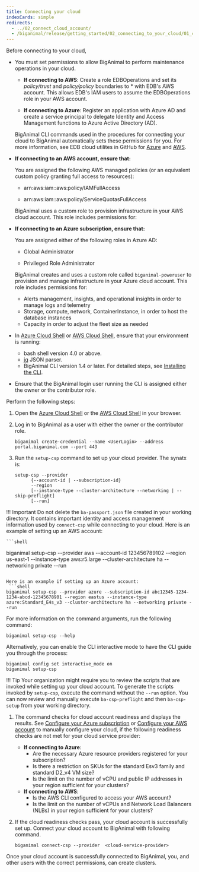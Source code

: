 ```yaml
---
title: Connecting your cloud
indexCards: simple
redirects:
  - ../02_connect_cloud_account/
  - /biganimal/release/getting_started/02_connecting_to_your_cloud/01_connecting_your_own_cloud
---
```


    
Before connecting to your cloud, 

- You must set permissions to allow BigAnimal to perform maintenance operations in your cloud.

  - **If connecting to AWS**:
    Create a role EDBOperations and set its *policy/trust* and *policy/policy* boundaries to * with EDB's AWS account. This allows EDB's IAM users to assume the EDBOperations role in your AWS account.

  - **If connecting to Azure**:
    Register an application with Azure AD and create a service principal to delegate Identity and Access Management functions to Azure Active Directory (AD).

   BigAnimal CLI commands used in the procedures for connecting your cloud to BigAnimal automatically sets these permissions for you. For more information, see EDB cloud utilites in GitHub for [Azure](https://github.com/EnterpriseDB/cloud-utilities/tree/main/azure) and [AWS](https://github.com/EnterpriseDB/cloud-utilities/tree/main/aws).

 - **If connecting to an AWS account, ensure that:** 

   You are assigned the following AWS managed policies (or an equivalent custom policy granting full access to resources):

    - arn:aws:iam::aws:policy/IAMFullAccess

    - arn:aws:iam::aws:policy/ServiceQuotasFullAccess

   BigAnimal uses a custom role to provision infrastructure in your AWS cloud account. This role includes permissions for:

   
    
 - **If connecting to an Azure subscription, ensure that:** 
 
   You are assigned either of the following roles in Azure AD:

    - Global Administrator

    - Privileged Role Administrator

   BigAnimal creates and uses a custom role called `biganimal-poweruser` to provision and manage infrastructure in your Azure cloud account. This role includes permissions for:

    - Alerts management, insights, and operational insights in order to manage logs and telemetry
    - Storage, compute, network, ContainerInstance, in order to host the database instances
    - Capacity in order to adjust the fleet size as needed

 - In [Azure Cloud Shell](https://shell.azure.com/) or [AWS Cloud Shell](https://console.aws.amazon.com/cloudshell), ensure that your environment is running: 

      - bash shell version 4.0 or above. 
      - [jq](https://stedolan.github.io/jq/) JSON parser.
      - BigAnimal CLI version 1.4 or later. For detailed steps, see [Installing the CLI](../../reference/cli/#installing-the-cli).

 - Ensure that the BigAnimal login user running the CLI is assigned either the owner or the contributor role. 

Perform the following steps:

1. Open the [Azure Cloud Shell](https://shell.azure.com/) or the [AWS Cloud Shell](https://console.aws.amazon.com/cloudshell) in your browser. 

1. Log in to BigAnimal as a user with either the owner or the contributor role.
   
   ```shell
   biganimal create-credential --name <UserLogin> --address portal.biganimal.com --port 443
   ```

1. Run the `setup-csp` command to set up your cloud provider. The synatx is:
   
    ```shell
    setup-csp --provider 
          {--account-id | --subscription-id}
          --region
          [--instance-type --cluster-architecture --networking | --skip-preflight]
          [--run]
    ```
 !!! Important
     Do not delete the `ba-passport.json` file created in your working directory. It contains important identity and access management information used by `connect-csp` while connecting to your cloud.
 Here is an example of setting up an AWS account:

    ```shell
   biganimal setup-csp --provider aws --account-id 123456789102  --region us-east-1 --instance-type aws:r5.large --cluster-architecture ha --networking private --run
   ```

 Here is an example if setting up an Azure account:
    ```shell
   biganimal setup-csp --provider azure --subscription-id abc12345-1234-1234-abcd-12345678901 --region eastus --instance-type azure:Standard_E4s_v3 --cluster-architecture ha --networking private --run
   ```
  
   For more information on the command arguments, run the following command:

   ```shell
   biganimal setup-csp --help
   ```        
   
 Alternatively, you can enable the CLI interactive mode to have the CLI guide you through the process:
   ```shell
   biganimal config set interactive_mode on
   biganimal setup-csp
   ```
 !!! Tip
     Your organization might require you to review the scripts that are invoked while setting up your cloud account. To generate the scripts invoked by `setup-csp`, execute the command without the `--run` option. You can now review and manually execute `ba-csp-preflight` and then `ba-csp-setup` from your working directory. 
  
1. The command checks for cloud account readiness and displays the results. See [Configure your Azure subscription](/biganimal/release/getting_started/preparing_cloud_account/01_preparing_azure#configure-your-azure-subscription) or [Configure your AWS account](/biganimal/release/getting_started/preparing_cloud_account/02_preparing_aws/#configure-your-aws-account) to manually configure your cloud, if the following readiness checks are not met for your cloud service provider: 
    * **If connecting to Azure**:
       - Are the necessary Azure resource providers registered for your subscription?
       - Is there a restriction on SKUs for the standard Esv3 family and standard D2_v4 VM size?
       - Is the limit on the number of vCPU and public IP addresses in your region sufficient for your clusters?
    * **If connecting to AWS**:
       - Is the AWS CLI configured to access your AWS account?
       - Is the limit on the number of vCPUs and Network Load Balancers (NLBs) in your region sufficient for your clusters?
	
1. If the cloud readiness checks pass, your cloud account is successfully set up. Connect your cloud account to BigAnimal with following command. 
   ```shell
   biganimal connect-csp --provider  <cloud-service-provider> 
   ```
 Once your cloud account is successfully connected to BigAnimal, you, and other users with the correct permissions, can create clusters.